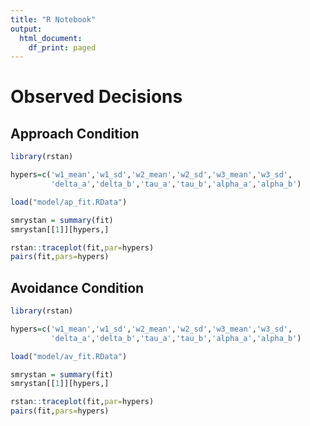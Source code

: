 ```yaml
---
title: "R Notebook"
output:
  html_document:
    df_print: paged
---
```


# Observed Decisions

## Approach Condition

```r
library(rstan)

hypers=c('w1_mean','w1_sd','w2_mean','w2_sd','w3_mean','w3_sd',
         'delta_a','delta_b','tau_a','tau_b','alpha_a','alpha_b')

load("model/ap_fit.RData")

smrystan = summary(fit)
smrystan[[1]][hypers,]

rstan::traceplot(fit,par=hypers)
pairs(fit,pars=hypers)
```

## Avoidance Condition

```r
library(rstan)

hypers=c('w1_mean','w1_sd','w2_mean','w2_sd','w3_mean','w3_sd',
         'delta_a','delta_b','tau_a','tau_b','alpha_a','alpha_b')

load("model/av_fit.RData")

smrystan = summary(fit)
smrystan[[1]][hypers,]

rstan::traceplot(fit,par=hypers)
pairs(fit,pars=hypers)
```
